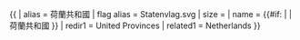 {{ {{{1<noinclude>|country showdata</noinclude>}}}
| alias = 荷蘭共和國
| flag alias = Statenvlag.svg
| size = {{{size|}}}
| name = {{#if: {{{name|}}} | {{{name|}}} | 荷蘭共和國 }}
<noinclude>
| redir1 = United Provinces
| related1 = Netherlands
</noinclude>
}}